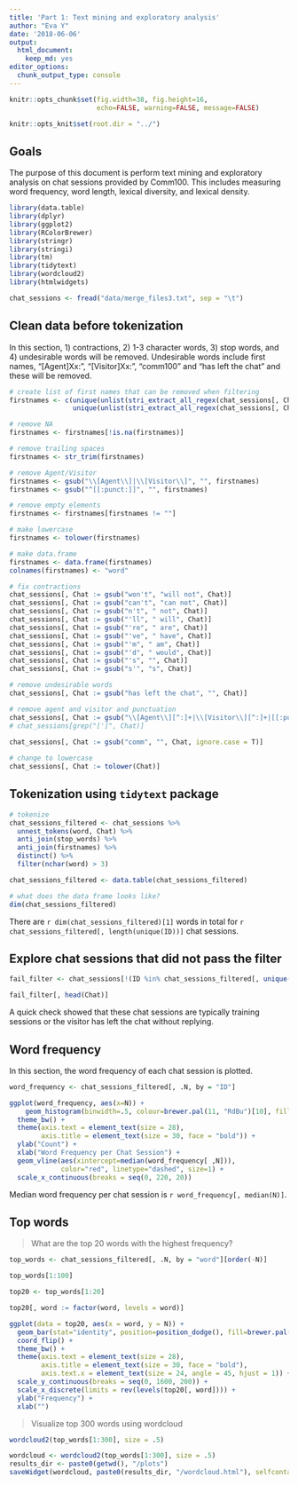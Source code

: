 ```yaml
---
title: 'Part 1: Text mining and exploratory analysis'
author: "Eva Y"
date: '2018-06-06'
output: 
  html_document: 
    keep_md: yes
editor_options: 
  chunk_output_type: console
---
```


```r
knitr::opts_chunk$set(fig.width=38, fig.height=16,
                      echo=FALSE, warning=FALSE, message=FALSE)

knitr::opts_knit$set(root.dir = "../")
```

## Goals

The purpose of this document is perform text mining and exploratory analysis on chat sessions provided by Comm100. This includes measuring word frequency, word length, lexical diversity, and lexical density.

```r
library(data.table)
library(dplyr)
library(ggplot2)
library(RColorBrewer)
library(stringr)
library(stringi)
library(tm)
library(tidytext)
library(wordcloud2)
library(htmlwidgets)
```

```r
chat_sessions <- fread("data/merge_files3.txt", sep = "\t")
```


## Clean data before tokenization

In this section, 1) contractions, 2) 1-3 character words, 3) stop words, and 4) undesirable words will be removed. Undesirable words include first names, "[Agent]Xx:", "[Visitor]Xx:", "comm100" and "has left the chat" and these will be removed.

```r
# create list of first names that can be removed when filtering 
firstnames <- c(unique(unlist(stri_extract_all_regex(chat_sessions[, Chat], "\\[Agent\\][^\\s]+"))),
                unique(unlist(stri_extract_all_regex(chat_sessions[, Chat], "\\[Visitor\\][^:]+"))))

# remove NA
firstnames <- firstnames[!is.na(firstnames)]

# remove trailing spaces
firstnames <- str_trim(firstnames)

# remove Agent/Visitor
firstnames <- gsub("\\[Agent\\]|\\[Visitor\\]", "", firstnames)
firstnames <- gsub("^[[:punct:]]", "", firstnames)

# remove empty elements
firstnames <- firstnames[firstnames != ""]

# make lowercase
firstnames <- tolower(firstnames)

# make data.frame
firstnames <- data.frame(firstnames)
colnames(firstnames) <- "word"

# fix contractions
chat_sessions[, Chat := gsub("won't", "will not", Chat)]
chat_sessions[, Chat := gsub("can't", "can not", Chat)]
chat_sessions[, Chat := gsub("n't", " not", Chat)]
chat_sessions[, Chat := gsub("'ll", " will", Chat)]
chat_sessions[, Chat := gsub("'re", " are", Chat)]
chat_sessions[, Chat := gsub("'ve", " have", Chat)]
chat_sessions[, Chat := gsub("'m", " am", Chat)]
chat_sessions[, Chat := gsub("'d", " would", Chat)]
chat_sessions[, Chat := gsub("'s", "", Chat)]
chat_sessions[, Chat := gsub("s'", "s", Chat)]

# remove undesirable words
chat_sessions[, Chat := gsub("has left the chat", "", Chat)]

# remove agent and visitor and punctuation
chat_sessions[, Chat := gsub("\\[Agent\\][^:]+|\\[Visitor\\][^:]+|[[:punct:]]|[[:digit:]]", "", Chat)]
# chat_sessions[grep("[']", Chat)]

chat_sessions[, Chat := gsub("comm", "", Chat, ignore.case = T)]
  
# change to lowercase
chat_sessions[, Chat := tolower(Chat)]
```

## Tokenization using `tidytext` package

```r
# tokenize
chat_sessions_filtered <- chat_sessions %>%
  unnest_tokens(word, Chat) %>%
  anti_join(stop_words) %>%
  anti_join(firstnames) %>%
  distinct() %>%
  filter(nchar(word) > 3)

chat_sessions_filtered <- data.table(chat_sessions_filtered)

# what does the data frame looks like?
dim(chat_sessions_filtered)
```

There are `r dim(chat_sessions_filtered)[1]` words in total for `r chat_sessions_filtered[, length(unique(ID))]` chat sessions.  

## Explore chat sessions that did not pass the filter

```r
fail_filter <- chat_sessions[!(ID %in% chat_sessions_filtered[, unique(ID)])]

fail_filter[, head(Chat)]
```

A quick check showed that these chat sessions are typically training sessions or the visitor has left the chat without replying. 

## Word frequency

In this section, the word frequency of each chat session is plotted. 

```r
word_frequency <- chat_sessions_filtered[, .N, by = "ID"]

ggplot(word_frequency, aes(x=N)) +
    geom_histogram(binwidth=.5, colour=brewer.pal(11, "RdBu")[10], fill="white") +
  theme_bw() +
  theme(axis.text = element_text(size = 28),
        axis.title = element_text(size = 30, face = "bold")) +
  ylab("Count") +
  xlab("Word Frequency per Chat Session") +
  geom_vline(aes(xintercept=median(word_frequency[ ,N])),
             color="red", linetype="dashed", size=1) +
  scale_x_continuous(breaks = seq(0, 220, 20))
```

Median word frequency per chat session is `r word_frequency[, median(N)]`.

## Top words

> What are the top 20 words with the highest frequency? 

```r
top_words <- chat_sessions_filtered[, .N, by = "word"][order(-N)]

top_words[1:100]
```

```r
top20 <- top_words[1:20]

top20[, word := factor(word, levels = word)]

ggplot(data = top20, aes(x = word, y = N)) +
  geom_bar(stat="identity", position=position_dodge(), fill=brewer.pal(11, "RdBu")[10]) +
  coord_flip() +
  theme_bw() +
  theme(axis.text = element_text(size = 28),
        axis.title = element_text(size = 30, face = "bold"),
        axis.text.x = element_text(size = 24, angle = 45, hjust = 1)) +
  scale_y_continuous(breaks = seq(0, 1600, 200)) +
  scale_x_discrete(limits = rev(levels(top20[, word]))) +
  ylab("Frequency") +
  xlab("")
```

> Visualize top 300 words using wordcloud

```r
wordcloud2(top_words[1:300], size = .5)
```

```r
wordcloud <- wordcloud2(top_words[1:300], size = .5)
results_dir <- paste0(getwd(), "/plots")
saveWidget(wordcloud, paste0(results_dir, "/wordcloud.html"), selfcontained = F)
```

